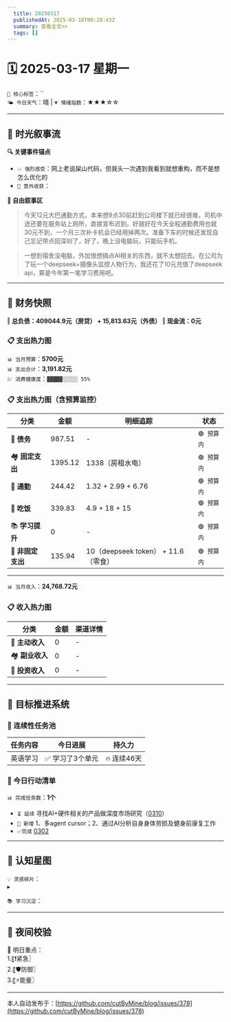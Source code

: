 ```yaml
---
  title: 20250317
  publishedAt: 2025-03-18T00:28:43Z
  summary: 查看全文>>
  tags: []
---
```


# 🗓️ 2025-03-17 星期一  
`🔑 核心标签`：``  
`🌤️ 今日天气`：晴 | `💗 情绪指数`：★★★☆☆  

---


## 🌊 **时光叙事流**
**🔍 关键事件锚点**  
- `💥 强烈感受`：网上老说屎山代码，但我头一次遇到我看到就想重构，而不是想怎么优化的    
- `🎉 意外收获`：   

**📖 自由叙事区**  
> 今天12元大巴通勤方式，本来想9点30前赶到公司楼下就已经很难，司机中途还要在服务站上厕所，直接宣布迟到。好就好在今天全程通勤费用也就30元不到，一个月三次补卡机会已经用掉两次。准备下车的时候还发现自己忘记带点回深圳了，好了，晚上没电脑玩，只能玩手机。

> 一想到宿舍没电脑，外加很想搞点AI相关的东西，就不太想回去。在公司为了玩一个deepseek+摄像头监控人物行为，我还花了10元充值了deepseek api，算是今年第一笔学习费用吧。

---

## 💸 **财务快照**
‖ **总负债：409044.9元（房贷） + 15,813.63元（外债）**
‖ **现金流：0元**

### 📋 支出热力图

`📊 当月预算`：**5700元**  
`📊 支出合计`：**3,191.82元**  
`💹 消费健康度`：`▓▓▓▓▓░░░░░ 55%`  
### 📋 支出热力图（含预算监控）
| 分类         | 金额    | 明细追踪                  | 状态           |
|--------------|---------|---------------------------|----------------|
| 🏦 **债务**    | 987.51   | -  | `🟢 预算内`   |
| 🏘️ **固定支出** | 1395.12     | 1338（房租水电）    | `🟢 预算内`     |
| 🚌 **通勤**     | 244.42      | 1.32 + 2.99 + 6.76      | `🟢 预算内`     |
| 🍜 **吃饭**     |   339.83   | 4.9 + 18 + 15    | `🟢 预算内`   |
| 📚 **学习提升** | 0      | -       | `🟢 预算内`     |
| 🎲 **非固定支出** | 135.94     | 10（deepseek token） + 11.6（零食）     | `🟢 预算内`  |
---

`📊 当月收入`：**24,768.72元**  

### 📋 收入热力图
| 分类         | 金额    | 渠道详情             |
|--------------|---------|-------------------------|
| 🏦 **主动收入**  | 0                | -        |
| 🏘️ **副业收入**  | 0                | -        |
| 🚌 **投资收入**  | 0                | -        |



---

## 🎯 **目标推进系统**

### 🔄 连续性任务池
| 任务内容                | 今日进展          | 持久力     |
|-------------------------|-------------------|------------|
| 英语学习         | ✅ 学习了3个单元 | 🔥 连续46天  |

### 📌 今日行动清单

`📊 完成任务数`：**1个**  
- `⏳ 延续` 寻找AI+硬件相关的产品做深度市场研究（[0310](note://WEBfc89f9187c014fbe9fab88e2d09b4bde)）      
- `🚩 新增`   1、多agent cursor；2、通过AI分析自身身体劳损及健身前康复工作  
- `✅完成` [0302](note://WEB9685e40ae7a6464db1196641a1ffd0ee)     


---

## 🌌 **认知星图**
`💡 灵感碎片`：  
▸ 


`📚 学习沉淀`：  
> 

---

## 🌃 夜间校验

🚀 明日重点：  
1.〖❗紧急〗  
2.〖🛡️防御〗  
3.〖⚡能量〗

---
本人自动发布于：[https://github.com/cutByMine/blog/issues/378](https://github.com/cutByMine/blog/issues/378)
